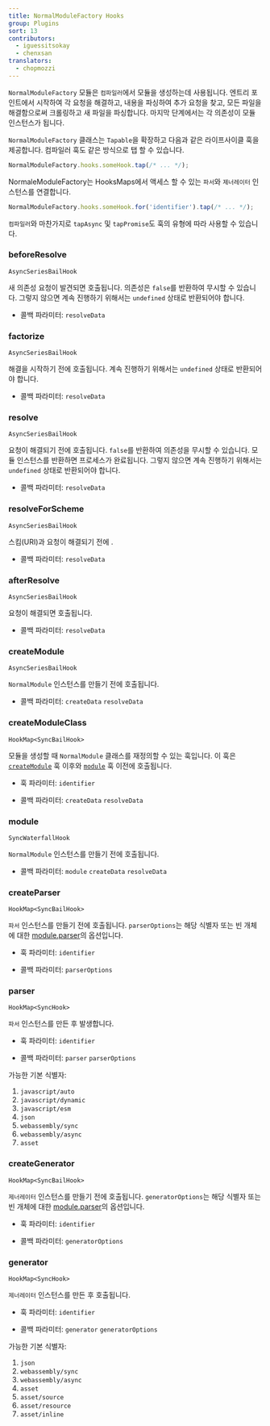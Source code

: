 ```yaml
---
title: NormalModuleFactory Hooks
group: Plugins
sort: 13
contributors:
  - iguessitsokay
  - chenxsan
translators:
  - chopmozzi
---
```


`NormalModuleFactory` 모듈은 `컴파일러`에서 모듈을 생성하는데 사용됩니다. 엔트리 포인트에서 시작하여 각 요청을 해결하고, 내용을 파싱하여 추가 요청을 찾고, 모든 파일을 해결함으로써 크롤링하고 새 파일을 파싱합니다. 마지막 단계에서는 각 의존성이 모듈 인스턴스가 됩니다.

`NormalModuleFactory` 클래스는 `Tapable`을 확장하고 다음과 같은 라이프사이클 훅을 제공합니다. 컴파일러 훅도 같은 방식으로 탭 할 수 있습니다.

```js
NormalModuleFactory.hooks.someHook.tap(/* ... */);
```

NormaleModuleFactory는 HooksMaps에서 액세스 할 수 있는 `파서`와 `제너레이터` 인스턴스를 연결합니다.

```js
NormalModuleFactory.hooks.someHook.for('identifier').tap(/* ... */);
```

`컴파일러`와 마찬가지로 `tapAsync` 및 `tapPromise`도 훅의 유형에 따라 사용할 수 있습니다.

### beforeResolve

`AsyncSeriesBailHook`

새 의존성 요청이 발견되면 호출됩니다. 의존성은 `false`를 반환하여 무시할 수 있습니다. 그렇지 않으면 계속 진행하기 위해서는 `undefined` 상태로 반환되어야 합니다.

- 콜백 파라미터: `resolveData`

### factorize

`AsyncSeriesBailHook`

해결을 시작하기 전에 호출됩니다. 계속 진행하기 위해서는 `undefined` 상태로 반환되어야 합니다.

- 콜백 파라미터: `resolveData`

### resolve

`AsyncSeriesBailHook`

요청이 해결되기 전에 호출됩니다. `false`를 반환하여 의존성을 무시할 수 있습니다. 모듈 인스턴스를 반환하면 프로세스가 완료됩니다. 그렇지 않으면 계속 진행하기 위해서는 `undefined` 상태로 반환되어야 합니다.

- 콜백 파라미터: `resolveData`

### resolveForScheme

`AsyncSeriesBailHook`

스킴(URI)과 요청이 해결되기 전에 .

- 콜백 파라미터: `resolveData`

### afterResolve

`AsyncSeriesBailHook`

요청이 해결되면 호출됩니다.

- 콜백 파라미터: `resolveData`

### createModule

`AsyncSeriesBailHook`

`NormalModule` 인스턴스를 만들기 전에 호출됩니다.

- 콜백 파라미터: `createData` `resolveData`

### createModuleClass

`HookMap<SyncBailHook>`

<Badge text="5.81.0+" />

모듈을 생성할 때 `NormalModule` 클래스를 재정의할 수 있는 훅입니다. 이 훅은 [`createModule`](#createmodule) 훅 이후와 [`module`](#module) 훅 이전에 호출됩니다.

- 훅 파라미터: `identifier`

- 콜백 파라미터: `createData` `resolveData`

### module

`SyncWaterfallHook`

`NormalModule` 인스턴스를 만들기 전에 호출됩니다.

- 콜백 파라미터: `module` `createData` `resolveData`

### createParser

`HookMap<SyncBailHook>`

`파서` 인스턴스를 만들기 전에 호출됩니다. `parserOptions`는 해당 식별자 또는 빈 개체에 대한 [module.parser](/configuration/module/#moduleparser)의 옵션입니다.

- 훅 파라미터: `identifier`

- 콜백 파라미터: `parserOptions`

### parser

`HookMap<SyncHook>`

`파서` 인스턴스를 만든 후 발생합니다.

- 훅 파라미터: `identifier`

- 콜백 파라미터: `parser` `parserOptions`

가능한 기본 식별자:

1. `javascript/auto`
2. `javascript/dynamic`
3. `javascript/esm`
4. `json`
5. `webassembly/sync`
6. `webassembly/async`
7. `asset`

### createGenerator

`HookMap<SyncBailHook>`

`제너레이터` 인스턴스를 만들기 전에 호출됩니다. `generatorOptions`는 해당 식별자 또는 빈 개체에 대한 [module.parser](/configuration/module/#modulegenerator)의 옵션입니다.

- 훅 파라미터: `identifier`

- 콜백 파라미터: `generatorOptions`

### generator

`HookMap<SyncHook>`

`제너레이터` 인스턴스를 만든 후 호출됩니다.

- 훅 파라미터: `identifier`

- 콜백 파라미터: `generator` `generatorOptions`

가능한 기본 식별자:

1. `json`
2. `webassembly/sync`
3. `webassembly/async`
4. `asset`
5. `asset/source`
6. `asset/resource`
7. `asset/inline`
